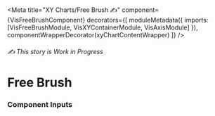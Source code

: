 


<Meta
  title="XY Charts/Free Brush ✍️"
  component={VisFreeBrushComponent}
  decorators={[
    moduleMetadata({ imports: [VisFreeBrushModule, VisXYContainerModule, VisAxisModule] }),
    componentWrapperDecorator(xyChartContentWrapper)
  ]}
/>

<style>{``}</style>

###### ✍️ This story is Work in Progress

# Free Brush

### Component Inputs
<ArgsTable of={VisFreeBrushComponent} />

